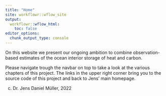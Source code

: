 ```yaml
---
title: "Home"
site: workflowr::wflow_site
output:
  workflowr::wflow_html:
    toc: false
editor_options:
  chunk_output_type: console
---
```


On this website we present our ongoing ambition to combine observation-based estimates of the ocean interior storage of heat and carbon.

Please navigate trough the navbar on top to take a look at the various chapters of this project.
The links in the upper right corner bring you to the source code of this project and back to Jens' main homepage.

(c) Dr. Jens Daniel Müller, 2022
